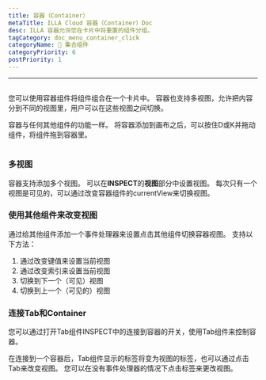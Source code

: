 ```yaml
---
title: 容器（Container）
metaTitle: ILLA Cloud 容器（Container）Doc
desc: ILLA 容器允许您在卡片中将重置的组件分组。
tagCategory: doc_menu_container_click
categoryName: 🧬 集合组件
categoryPriority: 6
postPriority: 1
---
```


* * *

## <h2 hidden>容器（Container）</h2>

您可以使用容器组件将组件组合在一个卡片中。 容器也支持多视图，允许把内容分到不同的视图里，用户可以在这些视图之间切换。

容器与任何其他组件的功能一样。 将容器添加到画布之后，可以按住D或K并拖动组件，将组件拖到容器里。

<img
  src='https://cdn.illacloud.com/official-website/img/docs/assemble/container.png'
  alt=""
/>

### 多视图

容器支持添加多个视图。 可以在**INSPECT**的**视图**部分中设置视图。 每次只有一个视图是可见的，可以通过改变容器组件的currentView来切换视图。

### 使用其他组件来改变视图

通过给其他组件添加一个事件处理器来设置点击其他组件切换容器视图。 支持以下方法：

1.  通过改变键值来设置当前视图
2.  通过改变索引来设置当前视图
3.  切换到下一个（可见）视图
4.  切换到上一个（可见的）视图

### 连接Tab和Container

您可以通过打开Tab组件INSPECT中的连接到容器的开关，使用Tab组件来控制容器。

在连接到一个容器后，Tab组件显示的标签将变为视图的标签，也可以通过点击Tab来改变视图。 您可以在没有事件处理器的情况下点击标签来更改视图。 
